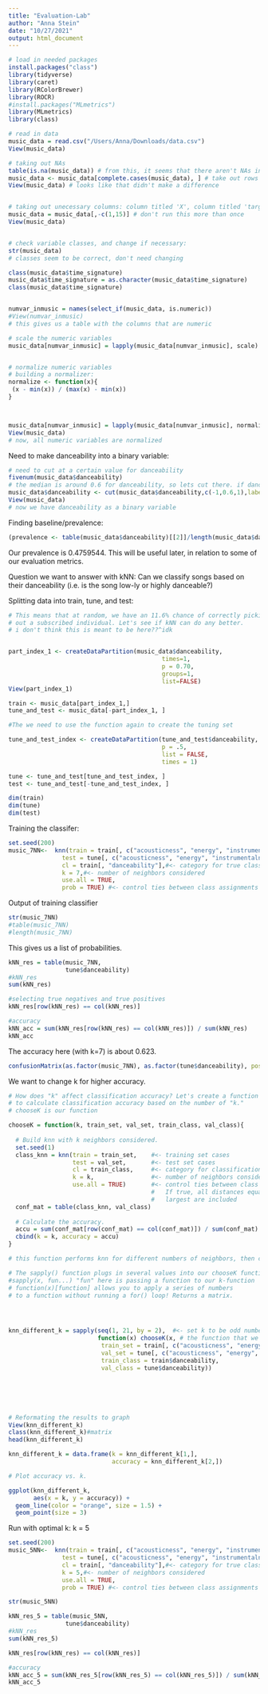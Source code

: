```yaml
---
title: "Evaluation-Lab"
author: "Anna Stein"
date: "10/27/2021"
output: html_document
---
```



```r
# load in needed packages
install.packages("class")  
library(tidyverse)
library(caret)
library(RColorBrewer)
library(ROCR)
#install.packages("MLmetrics")
library(MLmetrics)
library(class)
```

```r
# read in data
music_data = read.csv("/Users/Anna/Downloads/data.csv")
View(music_data)
```


```r
# taking out NAs
table(is.na(music_data)) # from this, it seems that there aren't NAs in this dataframe 
music_data <- music_data[complete.cases(music_data), ] # take out rows that contain NAs
View(music_data) # looks like that didn't make a difference


# taking out unecessary columns: column titled 'X', column titled 'target'
music_data = music_data[,-c(1,15)] # don't run this more than once 
View(music_data)


# check variable classes, and change if necessary: 
str(music_data)
# classes seem to be correct, don't need changing

class(music_data$time_signature)
music_data$time_signature = as.character(music_data$time_signature)
class(music_data$time_signature)


numvar_inmusic = names(select_if(music_data, is.numeric))
#View(numvar_inmusic)
# this gives us a table with the columns that are numeric

# scale the numeric variables
music_data[numvar_inmusic] = lapply(music_data[numvar_inmusic], scale)


# normalize numeric variables 
# building a normalizer: 
normalize <- function(x){
 (x - min(x)) / (max(x) - min(x))
}



music_data[numvar_inmusic] = lapply(music_data[numvar_inmusic], normalize)
View(music_data)
# now, all numeric variables are normalized 
```

Need to make danceability into a binary variable: 
```r
# need to cut at a certain value for danceability
fivenum(music_data$danceability)
# the median is around 0.6 for danceability, so lets cut there. if danceability is above a 0.6, the song is highly danceable. Otherwise, the song has a low level of danceability. 
music_data$danceability <- cut(music_data$danceability,c(-1,0.6,1),labels = c(0,1))
View(music_data)
# now we have danceability as a binary variable 
```


Finding baseline/prevalence: 
```r
(prevalence <- table(music_data$danceability)[[2]]/length(music_data$danceability))
```
Our prevalence is 0.4759544. This will be useful later, in relation to some of our evaluation metrics. 


Question we want to answer with kNN: Can we classify songs based on their danceability (i.e. is the song low-ly or highly danceable?)



Splitting data into train, tune, and test: 
```r
# This means that at random, we have an 11.6% chance of correctly picking
# out a subscribed individual. Let's see if kNN can do any better.
# i don't think this is meant to be here??^idk


part_index_1 <- createDataPartition(music_data$danceability,
                                           times=1,
                                           p = 0.70,
                                           groups=1,
                                           list=FALSE)
View(part_index_1)

train <- music_data[part_index_1,]
tune_and_test <- music_data[-part_index_1, ]

#The we need to use the function again to create the tuning set 

tune_and_test_index <- createDataPartition(tune_and_test$danceability,
                                           p = .5,
                                           list = FALSE,
                                           times = 1)

tune <- tune_and_test[tune_and_test_index, ]
test <- tune_and_test[-tune_and_test_index, ]

dim(train)
dim(tune)
dim(test)
```







Training the classifer: 
```r
set.seed(200)
music_7NN<-  knn(train = train[, c("acousticness", "energy", "instrumentalness","liveness","tempo")],#<- training set cases # the variables we want to look at OTHER than danceability (i'm pretty sure)
               test = tune[, c("acousticness", "energy", "instrumentalness","liveness","tempo")],    #<- test set cases
               cl = train[, "danceability"],#<- category for true classification # this would be danceability????
               k = 7,#<- number of neighbors considered
               use.all = TRUE,
               prob = TRUE) #<- control ties between class assignments If true, all distances equal to the kth largest are included
```

Output of training classifier 
```r
str(music_7NN)
#table(music_7NN)
#length(music_7NN)
```
This gives us a list of probabilities. 



```r
kNN_res = table(music_7NN,
                tune$danceability)
#kNN_res
sum(kNN_res)
```


```r
#selecting true negatives and true positives 
kNN_res[row(kNN_res) == col(kNN_res)]

#accuracy
kNN_acc = sum(kNN_res[row(kNN_res) == col(kNN_res)]) / sum(kNN_res)
kNN_acc
```
The accuracy here (with k=7) is about 0.623. 

```r
confusionMatrix(as.factor(music_7NN), as.factor(tune$danceability), positive = "1", dnn=c("Prediction", "Actual"), mode = "sens_spec")
```
We want to change k for higher accuracy. 

```r
# How does "k" affect classification accuracy? Let's create a function
# to calculate classification accuracy based on the number of "k."
# chooseK is our function

chooseK = function(k, train_set, val_set, train_class, val_class){  
  
  # Build knn with k neighbors considered.
  set.seed(1)
  class_knn = knn(train = train_set,    #<- training set cases
                  test = val_set,       #<- test set cases
                  cl = train_class,     #<- category for classification
                  k = k,                #<- number of neighbors considered
                  use.all = TRUE)       #<- control ties between class assignments
                                        #   If true, all distances equal to the kth 
                                        #   largest are included
  conf_mat = table(class_knn, val_class)
  
  # Calculate the accuracy.
  accu = sum(conf_mat[row(conf_mat) == col(conf_mat)]) / sum(conf_mat)                         
  cbind(k = k, accuracy = accu)
}

# this function performs knn for different numbers of neighbors, then calculates the accuracy associated with that number of neigbors (k)
```



```r
# The sapply() function plugs in several values into our chooseK function.
#sapply(x, fun...) "fun" here is passing a function to our k-function
# function(x)[function] allows you to apply a series of numbers
# to a function without running a for() loop! Returns a matrix.




knn_different_k = sapply(seq(1, 21, by = 2),  #<- set k to be odd number from 1 to 21
                         function(x) chooseK(x, # the function that we're using with each value of k
                          train_set = train[, c("acousticness", "energy", "instrumentalness","liveness","tempo")],
                          val_set = tune[, c("acousticness", "energy", "instrumentalness","liveness","tempo")],
                          train_class = train$danceability,
                          val_class = tune$danceability))






# Reformating the results to graph
View(knn_different_k)
class(knn_different_k)#matrix 
head(knn_different_k)

knn_different_k = data.frame(k = knn_different_k[1,],
                             accuracy = knn_different_k[2,])

# Plot accuracy vs. k.

ggplot(knn_different_k,
       aes(x = k, y = accuracy)) +
  geom_line(color = "orange", size = 1.5) +
  geom_point(size = 3)
```


Run with optimal k: k = 5

```r
set.seed(200)
music_5NN<-  knn(train = train[, c("acousticness", "energy", "instrumentalness","liveness","tempo")],#<- training set cases # the variables we want to look at OTHER than danceability (i'm pretty sure)
               test = tune[, c("acousticness", "energy", "instrumentalness","liveness","tempo")],    #<- test set cases
               cl = train[, "danceability"],#<- category for true classification # this would be danceability????
               k = 5,#<- number of neighbors considered
               use.all = TRUE,
               prob = TRUE) #<- control ties between class assignments If true, all distances equal to the kth largest are included

str(music_5NN)
```

```r
kNN_res_5 = table(music_5NN,
                tune$danceability)
#kNN_res
sum(kNN_res_5)

kNN_res[row(kNN_res) == col(kNN_res)]

#accuracy
kNN_acc_5 = sum(kNN_res_5[row(kNN_res_5) == col(kNN_res_5)]) / sum(kNN_res_5)
kNN_acc_5
```
